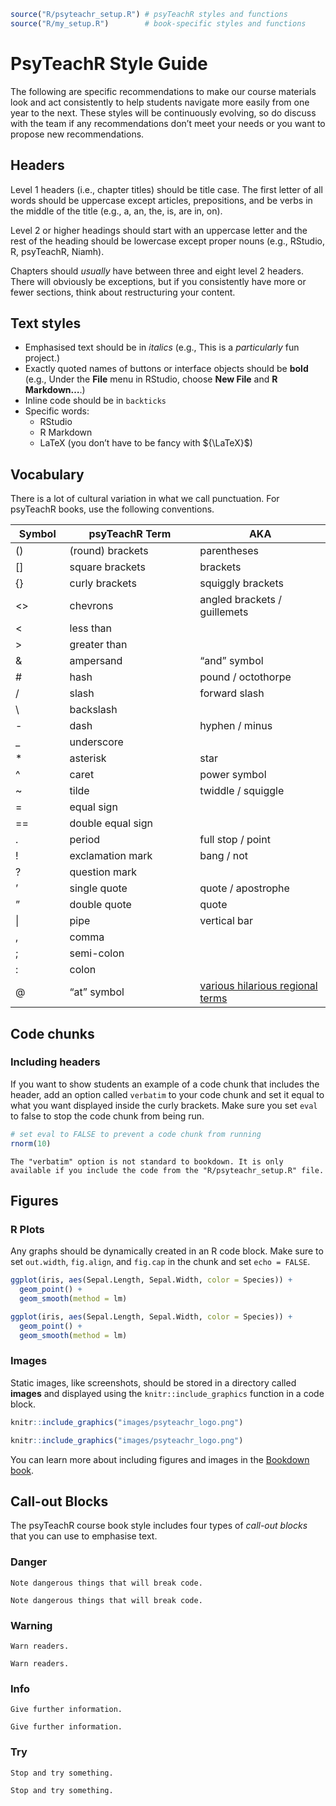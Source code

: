 ```r
source("R/psyteachr_setup.R") # psyTeachR styles and functions
source("R/my_setup.R")        # book-specific styles and functions
```

# PsyTeachR Style Guide

The following are specific recommendations to make our course materials look and act consistently to help students navigate more easily from one year to the next. These styles will be continuously evolving, so do discuss with the team if any recommendations don't meet your needs or you want to propose new recommendations.


## Headers

Level 1 headers (i.e., chapter titles) should be title case. The first letter of all words should be uppercase except articles, prepositions, and be verbs in the middle of the title (e.g., a, an, the, is, are in, on).

Level 2 or higher headings should start with an uppercase letter and the rest of the heading should be lowercase except proper nouns (e.g., RStudio, R, psyTeachR, Niamh).

Chapters should *usually* have between three and eight level 2 headers. There will obviously be exceptions, but if you consistently have more or fewer sections, think about restructuring your content.


## Text styles

* Emphasised text should be in *italics* (e.g., This is a *particularly* fun project.)
* Exactly quoted names of buttons or interface objects should be **bold** (e.g., Under the **File** menu in RStudio, choose **New File** and **R Markdown...**.)
* Inline code should be in `backticks`
* Specific words:
    + RStudio
    + R Markdown
    + LaTeX (you don't have to be fancy with ${\LaTeX}$)
    
## Vocabulary

There is a lot of cultural variation in what we call punctuation. For psyTeachR books, use the following conventions.

| Symbol | psyTeachR Term    | AKA               |
|--------|-------------------|-------------------|
| ()     | (round) brackets  | parentheses       |
| []     | square brackets   | brackets          |
| {}     | curly brackets    | squiggly brackets |
| <>     | chevrons          | angled brackets / guillemets |
| <      | less than         |                   |
| >      | greater than      |                   |
| &      | ampersand         | "and" symbol      |
| #      | hash              | pound / octothorpe|
| /      | slash             | forward slash     |
| \\     | backslash         |                   |
| -      | dash              | hyphen / minus    |
| _      | underscore        |                   |
| *      | asterisk          | star              |
| ^      | caret             | power symbol      |
| ~      | tilde             | twiddle / squiggle|
| =      | equal sign        |                   |
| ==     | double equal sign |                   |
| .      | period            | full stop / point |
| !      | exclamation mark  | bang / not        |
| ?      | question mark     |                   |
| '      | single quote      | quote / apostrophe|
| "      | double quote      | quote             |
| \|      | pipe             | vertical bar      |
| ,      | comma             |                   |
| ;      | semi-colon        |                   |
| :      | colon             |                   |
| @      | "at" symbol       | [various hilarious regional terms](https://www.theguardian.com/notesandqueries/query/0,5753,-1773,00.html) |


## Code chunks

### Including headers

If you want to show students an example of a code chunk that includes the header, add an option called `verbatim` to your code chunk and set it equal to what you want displayed inside the curly brackets. Make sure you set `eval` to false to stop the code chunk from being run.

```r
# set eval to FALSE to prevent a code chunk from running
rnorm(10)
```

```block
The "verbatim" option is not standard to bookdown. It is only available if you include the code from the "R/psyteachr_setup.R" file.
```


## Figures

### R Plots

Any graphs should be dynamically created in an R code block. Make sure to set `out.width`, `fig.align`, and `fig.cap` in the chunk and set `echo = FALSE`.

```r

ggplot(iris, aes(Sepal.Length, Sepal.Width, color = Species)) +
  geom_point() +
  geom_smooth(method = lm)

```

```r

ggplot(iris, aes(Sepal.Length, Sepal.Width, color = Species)) +
  geom_point() +
  geom_smooth(method = lm)

```


### Images

Static images, like screenshots, should be stored in a directory called **images** and displayed using the `knitr::include_graphics` function in a code block.

```r

knitr::include_graphics("images/psyteachr_logo.png")

```

```r

knitr::include_graphics("images/psyteachr_logo.png")

```

You can learn more about including figures and images in the [Bookdown book](https://bookdown.org/yihui/bookdown/figures.html).


## Call-out Blocks

The psyTeachR course book style includes four types of *call-out blocks* that you can use to emphasise text.

### Danger

```block
Note dangerous things that will break code.
```


```block
Note dangerous things that will break code.
```

### Warning

```block
Warn readers.
```

```block
Warn readers.
```

### Info

```block
Give further information.
```

```block
Give further information.
```

### Try

```block
Stop and try something.
```

```block
Stop and try something.
```